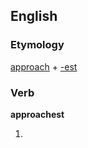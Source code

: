 ==English==

===Etymology===
[[approach]] + [[-est]]

===Verb===
'''approachest'''

# {{context|archaic|lang=en}} {{second-person singular of|approach}}